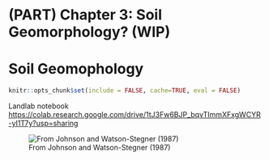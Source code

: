 # (PART) Chapter 3: Soil Geomorphology? (WIP) {.unnumbered}

# Soil Geomophology

```r
knitr::opts_chunk$set(include = FALSE, cache=TRUE, eval = FALSE)
```

Landlab notebook <https://colab.research.google.com/drive/1tJ3Fw6BJP_bqvTImmXFxgWCYR-yI1T7y?usp=sharing>

![From Johnson and Watson-Stegner (1987)](images/clipboard-152616148.png)
